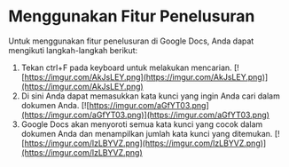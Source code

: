 # Menggunakan Fitur Penelusuran
Untuk menggunakan fitur penelusuran di Google Docs, Anda dapat mengikuti
langkah-langkah berikut:
1. Tekan ctrl+F pada keyboard untuk melakukan mencarian.
[![https://imgur.com/AkJsLEY.png](https://imgur.com/AkJsLEY.png)](https://imgur.com/AkJsLEY.png)
2. Di sini Anda dapat memasukkan kata kunci yang ingin Anda cari dalam dokumen
Anda.
[![https://imgur.com/aGfYT03.png](https://imgur.com/aGfYT03.png)](https://imgur.com/aGfYT03.png)
3. Google Docs akan menyoroti semua kata kunci yang cocok dalam dokumen Anda
dan menampilkan jumlah kata kunci yang ditemukan.
[![https://imgur.com/lzLBYVZ.png](https://imgur.com/lzLBYVZ.png)](https://imgur.com/lzLBYVZ.png)